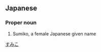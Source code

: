 ==Japanese==
{{ja-kanjitab|朱|実|子}}

===Proper noun===
{{ja-pos|proper|すみこ}}
# Sumiko, a female Japanese given name

[[Category:Japanese female given names|すみこ]]